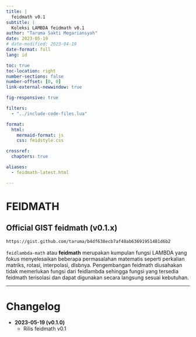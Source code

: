 ```yaml
---
title: |
  feidmath v0.1
subtitle: |
  Koleksi LAMBDA feidmath v0.1
author: "Taruma Sakti Megariansyah"
date: 2023-05-19
# date-modified: 2023-04-19
date-format: full
lang: id

toc: true
toc-location: right
number-sections: false
number-offset: [0, 0]
link-external-newwindow: true

fig-responsive: true

filters: 
  - "../include-code-files.lua"

format:
  html:
    mermaid-format: js
    css: feidstyle.css

crossref: 
  chapters: true

aliases: 
  - feidmath-latest.html

---
```



# FEIDMATH {#sec-feidmath}

::: {.callout-tip icon="false" .text-center appearance="minimal"}
## Official GIST **feidmath** (v0.1.x)

```default
https://gist.github.com/taruma/b4df638ecb7af48ab63691951481d6b2
```

:::

`feidlambda-math` atau **feidmath** merupakan kumpulan fungsi LAMBDA yang fokus menyelesaikan beberapa permasalahan matematis seperti perkalian matriks, rotasi, interpolasi, dlsbnya. Pengembangan feidmath diusahakan tidak memerlukan fungsi dari feidlambda sehingga fungsi yang tersedia feidmath terisolasi dan dapat digunakan secara langsung sesuai kebutuhan. 

::: {.column-screen-inset-shaded}

---

:::

# Changelog

- **2023-05-19 (v0.1.0)**
  - Rilis feidmath v0.1

